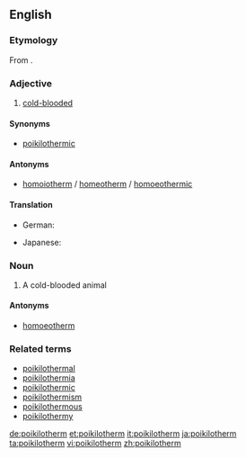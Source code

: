 ==English==

===Etymology===
From {{confix|poikilo|therm}}.

===Adjective===
{{en-adj}}

# [[cold-blooded]]

====Synonyms====
*[[poikilothermic]]

====Antonyms====
*[[homoiotherm]] / [[homeotherm]] / [[homoeothermic]]

====Translation====
{{trans-top|Ecology: animals with unconstant body temperature}}
*German: {{t+|de|poikilotherm}}
{{trans-mid}}
*Japanese: {{t|ja|変温動物|tr=へんおんどうぶつ, hen'ondōbutsu}}
{{trans-bottom}}

===Noun===
{{en-noun}}

# A cold-blooded animal

====Antonyms====
*[[homoeotherm]]

===Related terms===
*[[poikilothermal]]
*[[poikilothermia]]
*[[poikilothermic]]
*[[poikilothermism]]
*[[poikilothermous]]
*[[poikilothermy]]

[[de:poikilotherm]]
[[et:poikilotherm]]
[[it:poikilotherm]]
[[ja:poikilotherm]]
[[ta:poikilotherm]]
[[vi:poikilotherm]]
[[zh:poikilotherm]]